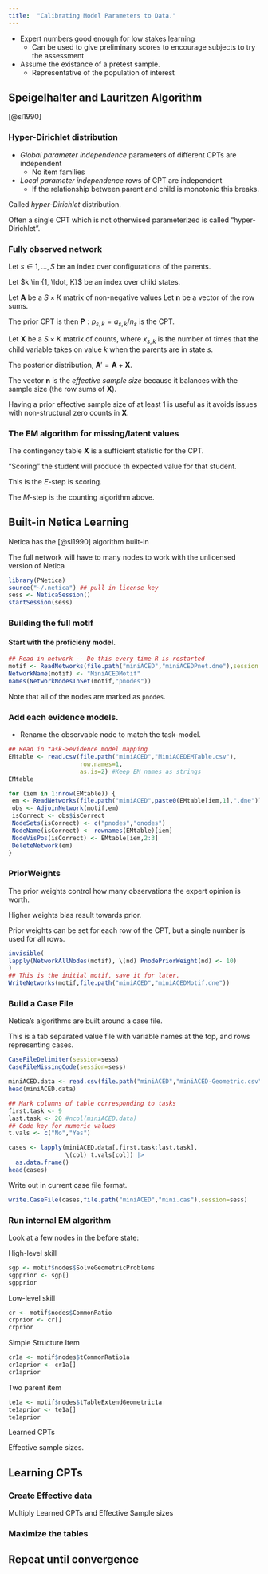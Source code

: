 ```yaml
---
title:  "Calibrating Model Parameters to Data."
---
```


* Expert numbers good enough for low stakes learning
  - Can be used to give preliminary scores to encourage subjects to
    try the assessment
	
* Assume the existance of a pretest sample.
  - Representative of the population of interest

## Speigelhalter and Lauritzen Algorithm

[@sl1990]

### Hyper-Dirichlet distribution

* _Global parameter independence_ parameters of different CPTs are
  independent
  - No item families
  
* _Local parameter independence_ rows of CPT are independent
  - If the relationship between parent and child is monotonic this
    breaks.
	
Called _hyper-Dirichlet_ distribution.

Often a single CPT which is not otherwised parameterized is called
"hyper-Dirichlet".

### Fully observed network

Let $s \in {1, \ldots, S}$ be an index over configurations 
of the parents.

Let $k \in {1, \ldot, K}$ be an index over child states.

Let $\mathbf{A}$ be a $S \times K$ matrix of non-negative values
Let $\mathbf{n}$ be a vector of the row sums.

The prior CPT is then $\mathbf{P}: p_{s,k}=a_{s,k}/n_s$ is the CPT.

Let $\mathbf{X}$ be a $S\times K$ matrix of counts, where $x_{s,k}$ is
the number of times that the child variable takes on value $k$ when
the parents are in state $s$.

The posterior distribution, $\mathbf{A}' = \mathbf{A} + \mathbf{X}$.

The vector $\mathbf{n}$ is the _effective sample size_ because it
balances with the sample size (the row sums of $\mathbf{X}$).

Having a prior effective sample size of at least 1 is useful as it
avoids issues with non-structural zero counts in $\mathbf{X}$.
  
### The EM algorithm for missing/latent values

The contingency table $\mathbf{X}$ is a sufficient statistic for the
CPT.

"Scoring" the student will produce th expected value for that student.

This is the $E$-step is scoring.

The $M$-step is the counting algorithm above.

## Built-in Netica Learning

Netica has the [@sl1990] algorithm built-in

The full network will have to many nodes to work with the unlicensed
version of Netica

```r
library(PNetica)
source("~/.netica") ## pull in license key
sess <- NeticaSession()
startSession(sess)
```
                      
### Building the full motif

#### Start with the proficieny model.

```r
## Read in network -- Do this every time R is restarted
motif <- ReadNetworks(file.path("miniACED","miniACEDPnet.dne"),session = sess)
NetworkName(motif) <- "MiniACEDMotif"
names(NetworkNodesInSet(motif,"pnodes"))
```

Note that all of the nodes are marked as `pnodes`.  

### Add each evidence models.

 - Rename the observable node to match the task-model.

```r
## Read in task->evidence model mapping
EMtable <- read.csv(file.path("miniACED","MiniACEDEMTable.csv"),
                    row.names=1,
                    as.is=2) #Keep EM names as strings
EMtable
```

```r
for (iem in 1:nrow(EMtable)) {
 em <- ReadNetworks(file.path("miniACED",paste0(EMtable[iem,1],".dne")),sess) 
 obs <- AdjoinNetwork(motif,em)
 isCorrect <- obs$isCorrect
 NodeSets(isCorrect) <- c("pnodes","onodes")
 NodeName(isCorrect) <- rownames(EMtable)[iem]
 NodeVisPos(isCorrect) <- EMtable[iem,2:3]
 DeleteNetwork(em)
}
```

### PriorWeights

The prior weights control how many observations the expert opinion is
worth.

Higher weights bias result towards prior.

Prior weights can be set for each row of the CPT, but a single number
is used for all rows.

```r
invisible(
lapply(NetworkAllNodes(motif), \(nd) PnodePriorWeight(nd) <- 10)
)
## This is the initial motif, save it for later.
WriteNetworks(motif,file.path("miniACED","miniACEDMotif.dne"))
```              

### Build a Case File

Netica's algorithms are built around a case file.

This is a tab separated value file with variable names at the top,
and rows representing cases.

```r
CaseFileDelimiter(session=sess)
CaseFileMissingCode(session=sess)
```
```r
miniACED.data <- read.csv(file.path("miniACED","miniACED-Geometric.csv"),row.names=1)
head(miniACED.data)
```

```r
## Mark columns of table corresponding to tasks
first.task <- 9
last.task <- 20 #ncol(miniACED.data)
## Code key for numeric values
t.vals <- c("No","Yes")
```

```r
cases <- lapply(miniACED.data[,first.task:last.task],
                \(col) t.vals[col]) |>
  as.data.frame()
head(cases)
```                

Write out in current case file format.

```r
write.CaseFile(cases,file.path("miniACED","mini.cas"),session=sess)
```

### Run internal EM algorithm

Look at a few nodes in the before state:

High-level skill
```r
sgp <- motif$nodes$SolveGeometricProblems
sgpprior <- sgp[]
sgpprior
```

Low-level skill
```r
cr <- motif$nodes$CommonRatio
crprior <- cr[]
crprior
```

Simple Structure Item
```r
cr1a <- motif$nodes$tCommonRatio1a
cr1aprior <- cr1a[]
cr1aprior
```

Two parent item
```r
te1a <- motif$nodes$tTableExtendGeometric1a
te1aprior <- te1a[]
te1aprior
```



Learned CPTs

Effective sample sizes.

## Learning CPTs

### Create Effective data

Multiply Learned CPTs and Effective Sample sizes

### Maximize the tables

## Repeat until convergence

